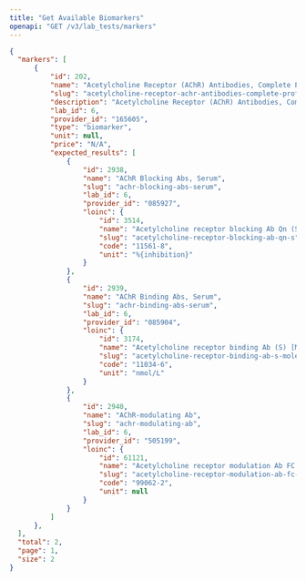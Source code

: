 ```yaml
---
title: "Get Available Biomarkers"
openapi: "GET /v3/lab_tests/markers"
---
```


<ResponseExample>

```json Response
{
  "markers": [
      {
          "id": 202,
          "name": "Acetylcholine Receptor (AChR) Antibodies, Complete Profile with Reflex to MuSK Antibodies",
          "slug": "acetylcholine-receptor-achr-antibodies-complete-profile-with-reflex-to-musk-antibodies",
          "description": "Acetylcholine Receptor (AChR) Antibodies, Complete Profile with Reflex to MuSK Antibodies",
          "lab_id": 6,
          "provider_id": "165605",
          "type": "biomarker",
          "unit": null,
          "price": "N/A",
          "expected_results": [
              {
                  "id": 2938,
                  "name": "AChR Blocking Abs, Serum",
                  "slug": "achr-blocking-abs-serum",
                  "lab_id": 6,
                  "provider_id": "085927",
                  "loinc": {
                      "id": 3514,
                      "name": "Acetylcholine receptor blocking Ab Qn (S)",
                      "slug": "acetylcholine-receptor-blocking-ab-qn-s",
                      "code": "11561-8",
                      "unit": "%{inhibition}"
                  }
              },
              {
                  "id": 2939,
                  "name": "AChR Binding Abs, Serum",
                  "slug": "achr-binding-abs-serum",
                  "lab_id": 6,
                  "provider_id": "085904",
                  "loinc": {
                      "id": 3174,
                      "name": "Acetylcholine receptor binding Ab (S) [Moles/Vol]",
                      "slug": "acetylcholine-receptor-binding-ab-s-moles-vol",
                      "code": "11034-6",
                      "unit": "nmol/L"
                  }
              },
              {
                  "id": 2940,
                  "name": "AChR-modulating Ab",
                  "slug": "achr-modulating-ab",
                  "lab_id": 6,
                  "provider_id": "505199",
                  "loinc": {
                      "id": 61121,
                      "name": "Acetylcholine receptor modulation Ab FC Ql (S)",
                      "slug": "acetylcholine-receptor-modulation-ab-fc-ql-s",
                      "code": "99062-2",
                      "unit": null
                  }
              }
          ]
      },
  ],
  "total": 2,
  "page": 1,
  "size": 2
}
```

</ResponseExample>

